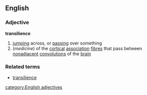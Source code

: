 ==English==
===Adjective===
'''transilience'''
#[[jumping]] across, or [[passing]] over something
#(''medicine'') of the [[cortical]] [[association]] [[fibre]]s that pass between [[nonadjacent]] [[convolution]]s of the [[brain]]
===Related terms===
*[[transilience]]
[[category:English adjectives]]